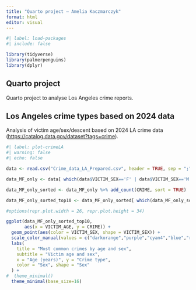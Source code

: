 ```yaml
---
title: "Quarto project – Amelia Kaczmarczyk"
format: html
editor: visual
---
```


```r
#| label: load-packages
#| include: false

library(tidyverse)
library(palmerpenguins)
library(dplyr)
```

## Quarto project

Quarto project to analyse Los Angeles crime reports.

## Los Angeles crime types based on 2024 data

Analysis of victim age/sex/descent based on 2024 LA crime data (<https://catalog.data.gov/dataset?tags=crime>).

```r
#| label: plot-crimeLA
#| warning: false
#| echo: false

data <- read.csv("Crime_data_LA_Prepared.csv", header = TRUE, sep = ";")

data_MF_only <- data[ which(data$VICTIM_SEX=='F' | data$VICTIM_SEX=='M'), ]

data_MF_only_sorted <- data_MF_only %>% add_count(CRIME, sort = TRUE)

data_MF_only_sorted_top10 <- data_MF_only_sorted[ which(data_MF_only_sorted$n>400),]

#options(repr.plot.width = 26, repr.plot.height = 34)

ggplot(data_MF_only_sorted_top10, 
       aes(x = VICTIM_AGE, y = CRIME)) +
  geom_point(aes(color = VICTIM_SEX, shape = VICTIM_SEX)) +
  scale_color_manual(values = c("darkorange","purple","cyan4","blue","red")) +
  labs(
    title = "Most common crimes by age and sex",
    subtitle = "Victim age and sex",
    x = "Age (years)", y = "Crime type",
    color = "Sex", shape = "Sex"
  ) +
#  theme_minimal()
  theme_minimal(base_size=16)
```
